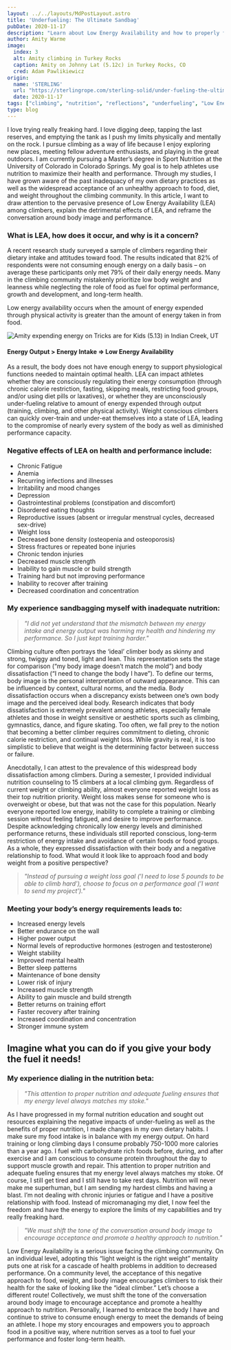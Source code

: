 ```yaml
---
layout: ../../layouts/MdPostLayout.astro
title: 'Underfueling: The Ultimate Sandbag'
pubDate: 2020-11-17
description: "Learn about Low Energy Availability and how to properly fuel for you adventure"
author: Amity Warme
image: 
  index: 3
  alt: Amity climbing in Turkey Rocks
  caption: Amity on Johnny Lat (5.12c) in Turkey Rocks, CO
  cred: Adam Pawlikiewicz
origin: 
  name: 'STERLING'
  url: "https://sterlingrope.com/sterling-solid/under-fueling-the-ultimate-sandbag"
  date: 2020-11-17
tags: ["climbing", "nutrition", "reflections", "underfueling", "Low Energy Availability", "blog"]
type: blog
---
```


I love trying really freaking hard. I love digging deep, tapping the last reserves, and emptying the tank as I push my limits physically and mentally on the rock. I pursue climbing as a way of life because I enjoy exploring new places, meeting fellow adventure enthusiasts, and playing in the great outdoors. I am currently pursuing a Master’s degree in Sport Nutrition at the University of Colorado in Colorado Springs. My goal is to help athletes use nutrition to maximize their health and performance. Through my studies, I have grown aware of the past inadequacy of my own dietary practices as well as the widespread acceptance of an unhealthy approach to food, diet, and weight throughout the climbing community. In this article, I want to draw attention to the pervasive presence of Low Energy Availability (LEA) among climbers, explain the detrimental effects of LEA, and reframe the conversation around body image and performance.

### What is LEA, how does it occur, and why is it a concern?

A recent research study surveyed a sample of climbers regarding their dietary intake and attitudes toward food. The results indicated that 82% of respondents were not consuming enough energy on a daily basis – on average these participants only met 79% of their daily energy needs. Many in the climbing community mistakenly prioritize low body weight and leanness while neglecting the role of food as fuel for optimal performance, growth and development, and long-term health.

Low energy availability occurs when the amount of energy expended through physical activity is greater than the amount of energy taken in from food.

![Amity expending energy on Tricks are for Kids (5.13) in Indian Creek, UT](../src/images/posts/tricks.webp)

#### Energy Output > Energy Intake => Low Energy Availability

As a result, the body does not have enough energy to support physiological functions needed to maintain optimal health. LEA can impact athletes whether they are consciously regulating their energy consumption (through chronic calorie restriction, fasting, skipping meals, restricting food groups, and/or using diet pills or laxatives), or whether they are unconsciously under-fueling relative to amount of energy expended through output (training, climbing, and other physical activity). Weight conscious climbers can quickly over-train and under-eat themselves into a state of LEA, leading to the compromise of nearly every system of the body as well as diminished performance capacity.

### Negative effects of LEA on health and performance include:

  * Chronic Fatigue
  * Anemia
  * Recurring infections and illnesses
  * Irritability and mood changes
  * Depression
  * Gastrointestinal problems (constipation and discomfort)
  * Disordered eating thoughts
  * Reproductive issues (absent or irregular menstrual cycles, decreased sex-drive)
  * Weight loss
  * Decreased bone density (osteopenia and osteoporosis)
  * Stress fractures or repeated bone injuries
  * Chronic tendon injuries
  * Decreased muscle strength
  * Inability to gain muscle or build strength
  * Training hard but not improving performance
  * Inability to recover after training
  * Decreased coordination and concentration

### My experience sandbagging myself with inadequate nutrition:

  > *"I did not yet understand that the mismatch between my energy intake and energy output was harming my health and hindering my performance. So I just kept training harder."*

Climbing culture often portrays the ‘ideal’ climber body as skinny and strong, twiggy and toned, light and lean. This representation sets the stage for comparison (“my body image doesn’t match the mold”) and body dissatisfaction (“I need to change the body I have”). To define our terms, body image is the personal interpretation of outward appearance. This can be influenced by context, cultural norms, and the media. Body dissatisfaction occurs when a discrepancy exists between one’s own body image and the perceived ideal body. Research indicates that body dissatisfaction is extremely prevalent among athletes, especially female athletes and those in weight sensitive or aesthetic sports such as climbing, gymnastics, dance, and figure skating. Too often, we fall prey to the notion that becoming a better climber requires commitment to dieting, chronic calorie restriction, and continual weight loss. While gravity is real, it is too simplistic to believe that weight is the determining factor between success or failure.

Anecdotally, I can attest to the prevalence of this widespread body dissatisfaction among climbers. During a semester, I provided individual nutrition counseling to 15 climbers at a local climbing gym. Regardless of current weight or climbing ability, almost everyone reported weight loss as their top nutrition priority. Weight loss makes sense for someone who is overweight or obese, but that was not the case for this population. Nearly everyone reported low energy, inability to complete a training or climbing session without feeling fatigued, and desire to improve performance. Despite acknowledging chronically low energy levels and diminished performance returns, these individuals still reported conscious, long-term restriction of energy intake and avoidance of certain foods or food groups. As a whole, they expressed dissatisfaction with their body and a negative relationship to food.
What would it look like to approach food and body weight from a positive perspective?

  > *"Instead of pursuing a weight loss goal ('I need to lose 5 pounds to be able to climb hard'), choose to focus on a performance goal ('I want to send my project')."*

### Meeting your body’s energy requirements leads to:

  * Increased energy levels
  * Better endurance on the wall
  * Higher power output
  * Normal levels of reproductive hormones (estrogen and testosterone)
  * Weight stability
  * Improved mental health
  * Better sleep patterns
  * Maintenance of bone density
  * Lower risk of injury
  * Increased muscle strength
  * Ability to gain muscle and build strength
  * Better returns on training effort
  * Faster recovery after training
  * Increased coordination and concentration
  * Stronger immune system

## Imagine what you can do if you give your body the fuel it needs!
### My experience dialing in the nutrition beta:

  > *"This attention to proper nutrition and adequate fueling ensures that my energy level always matches my stoke."*

As I have progressed in my formal nutrition education and sought out resources explaining the negative impacts of under-fueling as well as the benefits of proper nutrition, I made changes in my own dietary habits. I make sure my food intake is in balance with my energy output. On hard training or long climbing days I consume probably 750-1000 more calories than a year ago. I fuel with carbohydrate rich foods before, during, and after exercise and I am conscious to consume protein throughout the day to support muscle growth and repair. This attention to proper nutrition and adequate fueling ensures that my energy level always matches my stoke. Of course, I still get tired and I still have to take rest days. Nutrition will never make me superhuman, but I am sending my hardest climbs and having a blast. I’m not dealing with chronic injuries or fatigue and I have a positive relationship with food. Instead of micromanaging my diet, I now feel the freedom and have the energy to explore the limits of my capabilities and try really freaking hard.

  > *"We must shift the tone of the conversation around body image to encourage acceptance and promote a healthy approach to nutrition."*

Low Energy Availability is a serious issue facing the climbing community. On an individual level, adopting this “light weight is the right weight” mentality puts one at risk for a cascade of health problems in addition to decreased performance. On a community level, the acceptance of this negative approach to food, weight, and body image encourages climbers to risk their health for the sake of looking like the “ideal climber.” Let’s choose a different route! Collectively, we must shift the tone of the conversation around body image to encourage acceptance and promote a healthy approach to nutrition. Personally, I learned to embrace the body I have and continue to strive to consume enough energy to meet the demands of being an athlete. I hope my story encourages and empowers you to approach food in a positive way, where nutrition serves as a tool to fuel your performance and foster long-term health.
